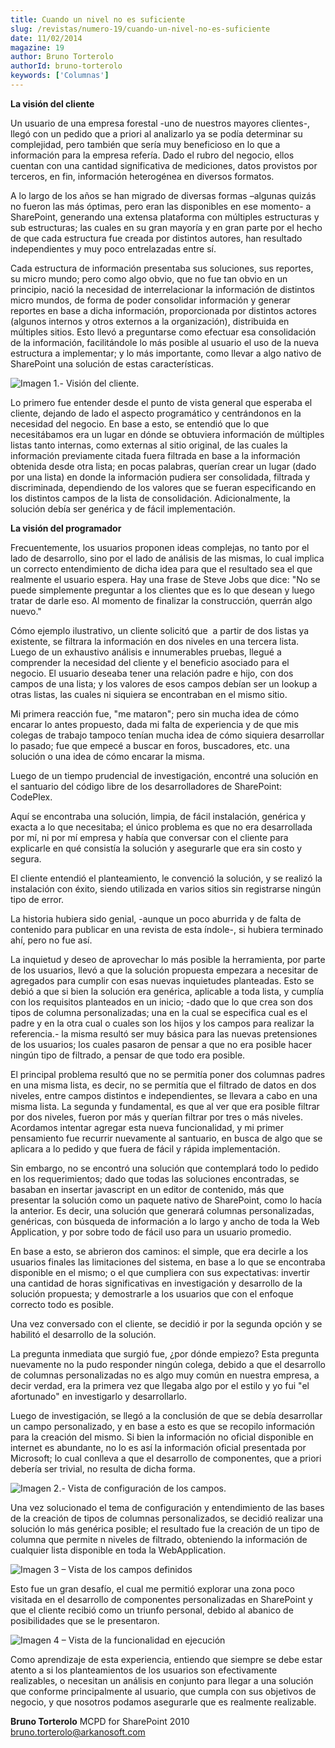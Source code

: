 ```yaml
---
title: Cuando un nivel no es suficiente
slug: /revistas/numero-19/cuando-un-nivel-no-es-suficiente
date: 11/02/2014
magazine: 19
author: Bruno Torterolo
authorId: bruno-torterolo
keywords: ['Columnas']
---
```



<ArticleHeader frontmatter={props.pageContext.frontmatter} />



​**La visión del cliente**

Un usuario de una empresa forestal -uno de nuestros mayores clientes-, llegó con un pedido que a priori al analizarlo ya se podía determinar su complejidad, pero también que sería muy beneficioso en lo que a información para la empresa refería. Dado el rubro del negocio, ellos cuentan con una cantidad significativa de mediciones, datos provistos por terceros, en fin, información heterogénea en diversos formatos.

A lo largo de los años se han migrado de diversas formas –algunas quizás no fueron las más óptimas, pero eran las disponibles en ese momento- a SharePoint, generando una extensa plataforma con múltiples estructuras y sub estructuras; las cuales en su gran mayoría y en gran parte por el hecho de que cada estructura fue creada por distintos autores, han resultado independientes y muy poco entrelazadas entre sí.

Cada estructura de información presentaba sus soluciones, sus reportes, su micro mundo; pero como algo obvio, que no fue tan obvio en un principio, nació la necesidad de interrelacionar la información de distintos micro mundos, de forma de poder consolidar información y generar reportes en base a dicha información, proporcionada por distintos actores (algunos internos y otros externos a la organización), distribuida en múltiples sitios. Esto llevó a preguntarse como efectuar esa consolidación de la información, facilitándole lo más posible al usuario el uso de la nueva estructura a implementar; y lo más importante, como llevar a algo nativo de SharePoint una solución de estas características.

![Imagen 1.- Visión del cliente.](../../../images/numero19/cuando-un-nivel-no-es-suficiente/imagen1.png)

Lo primero fue entender desde el punto de vista general que esperaba el cliente, dejando de lado el aspecto programático y centrándonos en la necesidad del negocio. En base a esto, se entendió que lo que necesitábamos era un lugar en dónde se obtuviera información de múltiples listas tanto internas, como externas al sitio original, de las cuales la información previamente citada fuera filtrada en base a la información obtenida desde otra lista; en pocas palabras, querían crear un lugar (dado por una lista) en donde la información pudiera ser consolidada, filtrada y discriminada, dependiendo de los valores que se fueran especificando en los distintos campos de la lista de consolidación. Adicionalmente, la solución debía ser genérica y de fácil implementación.

**La visión del programador**

Frecuentemente, los usuarios proponen ideas complejas, no tanto por el lado de desarrollo, sino por el lado de análisis de las mismas, lo cual implica un correcto entendimiento de dicha idea para que el resultado sea el que realmente el usuario espera. Hay una frase de Steve Jobs que dice: "No se puede simplemente preguntar a los clientes que es lo que desean y luego tratar de darle eso. Al momento de finalizar la construcción, querrán algo nuevo."

Cómo ejemplo ilustrativo, un cliente solicitó que  a partir de dos listas ya existente, se filtrara la información en dos niveles en una tercera lista. Luego de un exhaustivo análisis e innumerables pruebas, llegué a comprender la necesidad del cliente y el beneficio asociado para el negocio. El usuario deseaba tener una relación padre e hijo, con dos campos de una lista; y los valores de esos campos debían ser un lookup a otras listas, las cuales ni siquiera se encontraban en el mismo sitio.

Mi primera reacción fue, "me mataron"; pero sin mucha idea de cómo encarar lo antes propuesto, dada mi falta de experiencia y de que mis colegas de trabajo tampoco tenían mucha idea de cómo siquiera desarrollar lo pasado; fue que empecé a buscar en foros, buscadores, etc. una solución o una idea de cómo encarar la misma.

Luego de un tiempo prudencial de investigación, encontré una solución en el santuario del código libre de los desarrolladores de SharePoint: CodePlex.

Aquí se encontraba una solución, limpia, de fácil instalación, genérica y exacta a lo que necesitaba; el único problema es que no era desarrollada por mí, ni por mí empresa y había que conversar con el cliente para explicarle en qué consistía la solución y asegurarle que era sin costo y segura.

El cliente entendió el planteamiento, le convenció la solución, y se realizó la instalación con éxito, siendo utilizada en varios sitios sin registrarse ningún tipo de error.

La historia hubiera sido genial, -aunque un poco aburrida y de falta de contenido para publicar en una revista de esta índole-, si hubiera terminado ahí, pero no fue así.

La inquietud y deseo de aprovechar lo más posible la herramienta, por parte de los usuarios, llevó a que la solución propuesta empezara a necesitar de agregados para cumplir con esas nuevas inquietudes planteadas. Esto se debió a que si bien la solución era genérica, aplicable a toda lista, y cumplía con los requisitos planteados en un inicio; -dado que lo que crea son dos tipos de columna personalizadas; una en la cual se especifica cual es el padre y en la otra cual o cuales son los hijos y los campos para realizar la referencia.- la misma resultó ser muy básica para las nuevas pretensiones de los usuarios; los cuales pasaron de pensar a que no era posible hacer ningún tipo de filtrado, a pensar de que todo era posible.

El principal problema resultó que no se permitía poner dos columnas padres en una misma lista, es decir, no se permitía que el filtrado de datos en dos niveles, entre campos distintos e independientes, se llevara a cabo en una misma lista. La segunda y fundamental, es que al ver que era posible filtrar por dos niveles, fueron por más y querían filtrar por tres o más niveles. Acordamos intentar agregar esta nueva funcionalidad, y mi primer pensamiento fue recurrir nuevamente al santuario, en busca de algo que se aplicara a lo pedido y que fuera de fácil y rápida implementación.

Sin embargo, no se encontró una solución que contemplará todo lo pedido en los requerimientos; dado que todas las soluciones encontradas, se basaban en insertar javascript en un editor de contenido, más que presentar la solución como un paquete nativo de SharePoint, como lo hacía la anterior. Es decir, una solución que generará columnas personalizadas, genéricas, con búsqueda de información a lo largo y ancho de toda la Web Application, y por sobre todo de fácil uso para un usuario promedio.

En base a esto, se abrieron dos caminos: el simple, que era decirle a los usuarios finales las limitaciones del sistema, en base a lo que se encontraba disponible en el mismo; o el que cumpliera con sus expectativas: invertir una cantidad de horas significativas en investigación y desarrollo de la solución propuesta; y demostrarle a los usuarios que con el enfoque correcto todo es posible.

Una vez conversado con el cliente, se decidió ir por la segunda opción y se habilitó el desarrollo de la solución.

La pregunta inmediata que surgió fue, ¿por dónde empiezo? Esta pregunta nuevamente no la pudo responder ningún colega, debido a que el desarrollo de columnas personalizadas no es algo muy común en nuestra empresa, a decir verdad, era la primera vez que llegaba algo por el estilo y yo fui "el afortunado" en investigarlo y desarrollarlo.

Luego de investigación, se llegó a la conclusión de que se debía desarrollar un campo personalizado, y en base a esto es que se recopilo información para la creación del mismo. Si bien la información no oficial disponible en internet es abundante, no lo es así la información oficial presentada por Microsoft; lo cual conlleva a que el desarrollo de componentes, que a priori debería ser trivial, no resulta de dicha forma.

![Imagen 2.- Vista de configuración de los campos.](../../../images/numero19/cuando-un-nivel-no-es-suficiente/imagen2.png)

Una vez solucionado el tema de configuración y entendimiento de las bases de la creación de tipos de columnas personalizados, se decidió realizar una solución lo más genérica posible; el resultado fue la creación de un tipo de columna que permite n niveles de filtrado, obteniendo la información de cualquier lista disponible en toda la WebApplication.

![Imagen 3 – Vista de los campos definidos](../../../images/numero19/cuando-un-nivel-no-es-suficiente/imagen3.png)

Esto fue un gran desafío, el cual me permitió explorar una zona poco visitada en el desarrollo de componentes personalizadas en SharePoint y que el cliente recibió como un triunfo personal, debido al abanico de posibilidades que se le presentaron.

![Imagen 4 – Vista de la funcionalidad en ejecución ](../../../images/numero19/cuando-un-nivel-no-es-suficiente/imagen4.png)

Como aprendizaje de esta experiencia, entiendo que siempre se debe estar atento a si los planteamientos de los usuarios son efectivamente realizables, o necesitan un análisis en conjunto para llegar a una solución que conforme principalmente al usuario, que cumpla con sus objetivos de negocio, y que nosotros podamos asegurarle que es realmente realizable.


**Bruno Torterolo**
MCPD for SharePoint 2010
[bruno.torterolo@arkanosoft.com](mailto&#58;bruno.torterolo@arkanosoft.com)


